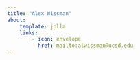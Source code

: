 ```yaml
---
title: "Alex Wissman"
about:
    template: jolla
    links:
        - icon: envelope
          href: mailto:alwissman@ucsd.edu
---
```


